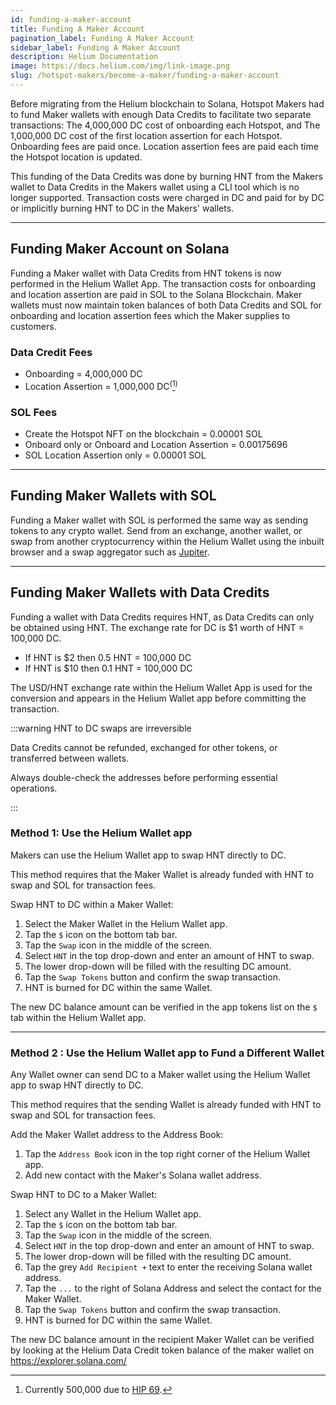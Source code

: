 ```yaml
---
id: funding-a-maker-account
title: Funding A Maker Account
pagination_label: Funding A Maker Account
sidebar_label: Funding A Maker Account
description: Helium Documentation
image: https://docs.helium.com/img/link-image.png
slug: /hotspot-makers/become-a-maker/funding-a-maker-account
---
```



Before migrating from the Helium blockchain to Solana, Hotspot Makers had to fund Maker wallets with
enough Data Credits to facilitate two separate transactions: The 4,000,000 DC cost of onboarding
each Hotspot, and The 1,000,000 DC cost of the first location assertion for each Hotspot. Onboarding
fees are paid once. Location assertion fees are paid each time the Hotspot location is updated.

This funding of the Data Credits was done by burning HNT from the Makers wallet to Data Credits in
the Makers wallet using a CLI tool which is no longer supported. Transaction costs were charged in
DC and paid for by DC or implicitly burning HNT to DC in the Makers' wallets.

---

## Funding Maker Account on Solana

Funding a Maker wallet with Data Credits from HNT tokens is now performed in the Helium Wallet App.
The transaction costs for onboarding and location assertion are paid in SOL to the Solana
Blockchain. Maker wallets must now maintain token balances of both Data Credits and SOL for
onboarding and location assertion fees which the Maker supplies to customers.

### Data Credit Fees

- Onboarding = 4,000,000 DC
- Location Assertion = 1,000,000 DC<sup>(</sup>[^1]<sup>)</sup>

[^1]:
    Currently 500,000 due to
    [HIP 69](https://github.com/helium/HIP/blob/main/0069-reassertion-fee-reduction.md).

### SOL Fees

- Create the Hotspot NFT on the blockchain = 0.00001 SOL
- Onboard only or Onboard and Location Assertion = 0.00175696
- SOL Location Assertion only = 0.00001 SOL

---

## Funding Maker Wallets with SOL

Funding a Maker wallet with SOL is performed the same way as sending tokens to any crypto wallet.
Send from an exchange, another wallet, or swap from another cryptocurrency within the Helium Wallet
using the inbuilt browser and a swap aggregator such as [Jupiter](https://jup.ag/swap).

---

## Funding Maker Wallets with Data Credits

Funding a wallet with Data Credits requires HNT, as Data Credits can only be obtained using HNT. The
exchange rate for DC is $1 worth of HNT = 100,000 DC.

- If HNT is $2 then 0.5 HNT = 100,000 DC
- If HNT is $10 then 0.1 HNT = 100,000 DC

The USD/HNT exchange rate within the Helium Wallet App is used for the conversion and appears in the
Helium Wallet app before committing the transaction.

:::warning HNT to DC swaps are irreversible

Data Credits cannot be refunded, exchanged for other tokens, or transferred between wallets.

Always double-check the addresses before performing essential operations.

:::

### Method 1: Use the Helium Wallet app

Makers can use the Helium Wallet app to swap HNT directly to DC.

This method requires that the Maker Wallet is already funded with HNT to swap and SOL for
transaction fees.

Swap HNT to DC within a Maker Wallet:

1. Select the Maker Wallet in the Helium Wallet app.
1. Tap the `$` icon on the bottom tab bar.
1. Tap the `Swap` icon in the middle of the screen.
1. Select `HNT` in the top drop-down and enter an amount of HNT to swap.
1. The lower drop-down will be filled with the resulting DC amount.
1. Tap the `Swap Tokens` button and confirm the swap transaction.
1. HNT is burned for DC within the same Wallet.

The new DC balance amount can be verified in the app tokens list on the `$` tab within the Helium
Wallet app.

---

### Method 2 : Use the Helium Wallet app to Fund a Different Wallet

Any Wallet owner can send DC to a Maker wallet using the Helium Wallet app to swap HNT directly to
DC.

This method requires that the sending Wallet is already funded with HNT to swap and SOL for
transaction fees.

Add the Maker Wallet address to the Address Book:

1. Tap the `Address Book` icon in the top right corner of the Helium Wallet app.
1. Add new contact with the Maker's Solana wallet address.

Swap HNT to DC to a Maker Wallet:

1. Select any Wallet in the Helium Wallet app.
1. Tap the `$` icon on the bottom tab bar.
1. Tap the `Swap` icon in the middle of the screen.
1. Select `HNT` in the top drop-down and enter an amount of HNT to swap.
1. The lower drop-down will be filled with the resulting DC amount.
1. Tap the grey `Add Recipient +` text to enter the receiving Solana wallet address.
1. Tap the `...` to the right of Solana Address and select the contact for the Maker Wallet.
1. Tap the `Swap Tokens` button and confirm the swap transaction.
1. HNT is burned for DC within the same Wallet.

The new DC balance amount in the recipient Maker Wallet can be verified by looking at the Helium
Data Credit token balance of the maker wallet on https://explorer.solana.com/
